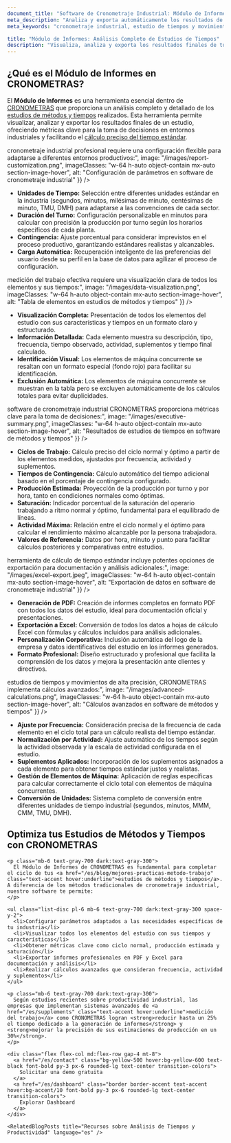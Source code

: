 ```yaml
---
document_title: "Software de Cronometraje Industrial: Módulo de Informes para Análisis de Estudios de Tiempos y Cálculo de Producción | CRONOMETRAS"
meta_description: "Analiza y exporta automáticamente los resultados de tus estudios de métodos y tiempos con el módulo de Informes de CRONOMETRAS. Obtiene métricas clave como ciclo normal, producción estimada y saturación para optimizar tus procesos industriales."
meta_keywords: "cronometraje industrial, estudio de tiempos y movimientos, métodos y tiempos, medición del trabajo, tiempo estándar, cálculo tiempo estándar, ingeniería de métodos, software cronometraje industrial, informes de tiempos, análisis de datos, reportes industriales, producción estimada, saturación, ciclo normal, ciclo óptimo"

title: "Módulo de Informes: Análisis Completo de Estudios de Tiempos"
description: "Visualiza, analiza y exporta los resultados finales de tus estudios de tiempos con métricas clave para la toma de decisiones en entornos industriales."
---
```


<div class="bg-white dark:bg-gray-800 rounded-lg shadow-lg p-8 mb-12">
  <h2 class="text-2xl font-bold mb-4 text-gray-800 dark:text-white">¿Qué es el Módulo de Informes en CRONOMETRAS?</h2>

  <p class="mb-6 text-gray-700 dark:text-gray-300">
    El <strong>Módulo de Informes</strong> es una herramienta esencial dentro de <a href="/es/features" class="text-accent hover:underline">CRONOMETRAS</a> que proporciona un análisis completo y detallado de los <a href="/es/blog/mejores-practicas-metodo-trabajo" class="text-accent hover:underline">estudios de métodos y tiempos</a> realizados. Esta herramienta permite visualizar, analizar y exportar los resultados finales de un estudio, ofreciendo métricas clave para la toma de decisiones en entornos industriales y facilitando el <a href="/es/blog/importancia-del-calculo-del-tiempo-estandar-para-la-productividad-y-rentabilidad" class="text-accent hover:underline">cálculo preciso del tiempo estándar</a>.
  </p>
</div>

<Section
  section={{
    title: "Configuración de Parámetros para Estudios de Tiempos Precisos",
    content:
      "El <strong>cronometraje industrial</strong> profesional requiere una configuración flexible para adaptarse a diferentes entornos productivos:",
    image: "/images/report-customization.png",
    imageClasses: "w-64 h-auto object-contain mx-auto section-image-hover",
    alt: "Configuración de parámetros en software de cronometraje industrial"
  }}
/>

*   **Unidades de Tiempo:** Selección entre diferentes unidades estándar en la industria (segundos, minutos, milésimas de minuto, centésimas de minuto, TMU, DMH) para adaptarse a las convenciones de cada sector.
*   **Duración del Turno:** Configuración personalizable en minutos para calcular con precisión la producción por turno según los horarios específicos de cada planta.
*   **Contingencia:** Ajuste porcentual para considerar imprevistos en el proceso productivo, garantizando estándares realistas y alcanzables.
*   **Carga Automática:** Recuperación inteligente de las preferencias del usuario desde su perfil en la base de datos para agilizar el proceso de configuración.

<Section
  section={{
    title: "Tabla de Elementos para Análisis Detallado de Tiempos",
    content:
      "Una <strong>medición del trabajo</strong> efectiva requiere una visualización clara de todos los elementos y sus tiempos:",
    image: "/images/data-visualization.png",
    imageClasses: "w-64 h-auto object-contain mx-auto section-image-hover",
    alt: "Tabla de elementos en estudios de métodos y tiempos"
  }}
/>

*   **Visualización Completa:** Presentación de todos los elementos del estudio con sus características y tiempos en un formato claro y estructurado.
*   **Información Detallada:** Cada elemento muestra su descripción, tipo, frecuencia, tiempo observado, actividad, suplementos y tiempo final calculado.
*   **Identificación Visual:** Los elementos de máquina concurrente se resaltan con un formato especial (fondo rojo) para facilitar su identificación.
*   **Exclusión Automática:** Los elementos de máquina concurrente se muestran en la tabla pero se excluyen automáticamente de los cálculos totales para evitar duplicidades.

<Section
  section={{
    title: "Resultados del Estudio para Cálculo Preciso del Tiempo Estándar",
    content:
      "El <strong>software de cronometraje industrial</strong> CRONOMETRAS proporciona métricas clave para la toma de decisiones:",
    image: "/images/executive-summary.png",
    imageClasses: "w-64 h-auto object-contain mx-auto section-image-hover",
    alt: "Resultados de estudios de tiempos en software de métodos y tiempos"
  }}
/>

*   **Ciclos de Trabajo:** Cálculo preciso del ciclo normal y óptimo a partir de los elementos medidos, ajustados por frecuencia, actividad y suplementos.
*   **Tiempos de Contingencia:** Cálculo automático del tiempo adicional basado en el porcentaje de contingencia configurado.
*   **Producción Estimada:** Proyección de la producción por turno y por hora, tanto en condiciones normales como óptimas.
*   **Saturación:** Indicador porcentual de la saturación del operario trabajando a ritmo normal y óptimo, fundamental para el equilibrado de líneas.
*   **Actividad Máxima:** Relación entre el ciclo normal y el óptimo para calcular el rendimiento máximo alcanzable por la persona trabajadora.
*   **Valores de Referencia:** Datos por hora, minuto y punto para facilitar cálculos posteriores y comparativas entre estudios.

<Section
  section={{
    title: "Exportación de Datos para Análisis Avanzados",
    content:
      "La <strong>herramienta de cálculo de tiempo estándar</strong> incluye potentes opciones de exportación para documentación y análisis adicionales:",
    image: "/images/excel-export.jpeg",
    imageClasses: "w-64 h-auto object-contain mx-auto section-image-hover",
    alt: "Exportación de datos en software de cronometraje industrial"
  }}
/>

*   **Generación de PDF:** Creación de informes completos en formato PDF con todos los datos del estudio, ideal para documentación oficial y presentaciones.
*   **Exportación a Excel:** Conversión de todos los datos a hojas de cálculo Excel con fórmulas y cálculos incluidos para análisis adicionales.
*   **Personalización Corporativa:** Inclusión automática del logo de la empresa y datos identificativos del estudio en los informes generados.
*   **Formato Profesional:** Diseño estructurado y profesional que facilita la comprensión de los datos y mejora la presentación ante clientes y directivos.

<Section
  section={{
    title: "Cálculos Avanzados para Estudios de Tiempos Precisos",
    content:
      "Para <strong>estudios de tiempos y movimientos</strong> de alta precisión, CRONOMETRAS implementa cálculos avanzados:",
    image: "/images/advanced-calculations.png",
    imageClasses: "w-64 h-auto object-contain mx-auto section-image-hover",
    alt: "Cálculos avanzados en software de métodos y tiempos"
  }}
/>

*   **Ajuste por Frecuencia:** Consideración precisa de la frecuencia de cada elemento en el ciclo total para un cálculo realista del tiempo estándar.
*   **Normalización por Actividad:** Ajuste automático de los tiempos según la actividad observada y la escala de actividad configurada en el estudio.
*   **Suplementos Aplicados:** Incorporación de los suplementos asignados a cada elemento para obtener tiempos estándar justos y realistas.
*   **Gestión de Elementos de Máquina:** Aplicación de reglas específicas para calcular correctamente el ciclo total con elementos de máquina concurrentes.
*   **Conversión de Unidades:** Sistema completo de conversión entre diferentes unidades de tiempo industrial (segundos, minutos, MMM, CMM, TMU, DMH).

<div class="container mx-auto my-12 px-4">
  <div class="bg-white dark:bg-gray-800 rounded-lg shadow-lg p-8">
    <h2 class="text-2xl font-bold mb-6 text-gray-800 dark:text-white">Optimiza tus Estudios de Métodos y Tiempos con CRONOMETRAS</h2>

    <p class="mb-6 text-gray-700 dark:text-gray-300">
      El Módulo de Informes de CRONOMETRAS es fundamental para completar el ciclo de tus <a href="/es/blog/mejores-practicas-metodo-trabajo" class="text-accent hover:underline">estudios de métodos y tiempos</a>. A diferencia de los métodos tradicionales de cronometraje industrial, nuestro software te permite:
    </p>

    <ul class="list-disc pl-6 mb-6 text-gray-700 dark:text-gray-300 space-y-2">
      <li>Configurar parámetros adaptados a las necesidades específicas de tu industria</li>
      <li>Visualizar todos los elementos del estudio con sus tiempos y características</li>
      <li>Obtener métricas clave como ciclo normal, producción estimada y saturación</li>
      <li>Exportar informes profesionales en PDF y Excel para documentación y análisis</li>
      <li>Realizar cálculos avanzados que consideran frecuencia, actividad y suplementos</li>
    </ul>

    <p class="mb-6 text-gray-700 dark:text-gray-300">
      Según estudios recientes sobre productividad industrial, las empresas que implementan sistemas avanzados de <a href="/es/supplements" class="text-accent hover:underline">medición del trabajo</a> como CRONOMETRAS logran <strong>reducir hasta un 25% el tiempo dedicado a la generación de informes</strong> y <strong>mejorar la precisión de sus estimaciones de producción en un 30%</strong>.
    </p>

    <div class="flex flex-col md:flex-row gap-4 mt-8">
      <a href="/es/contact" class="bg-yellow-500 hover:bg-yellow-600 text-black font-bold py-3 px-6 rounded-lg text-center transition-colors">
        Solicitar una demo gratuita
      </a>
      <a href="/es/dashboard" class="border border-accent text-accent hover:bg-accent/10 font-bold py-3 px-6 rounded-lg text-center transition-colors">
        Explorar Dashboard
      </a>
    </div>

    <RelatedBlogPosts title="Recursos sobre Análisis de Tiempos y Productividad" language="es" />
  </div>
</div>
